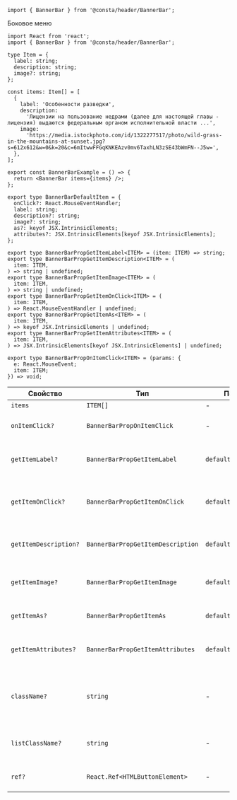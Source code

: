 
```tsx
import { BannerBar } from '@consta/header/BannerBar';
```

Боковое меню

```tsx
import React from 'react';
import { BannerBar } from '@consta/header/BannerBar';

type Item = {
  label: string;
  description: string;
  image?: string;
};

const items: Item[] = [
  {
    label: 'Особенности разведки',
    description:
      'Лицензии на пользование недрами (далее для настоящей главы - лицензия) выдаются федеральным органом исполнительной власти ...',
    image:
      'https://media.istockphoto.com/id/1322277517/photo/wild-grass-in-the-mountains-at-sunset.jpg?s=612x612&w=0&k=20&c=6mItwwFFGqKNKEAzv0mv6TaxhLN3zSE43bWmFN--J5w=',
  },
];

export const BannerBarExample = () => {
  return <BannerBar items={items} />;
};
```

<BannerBarExample />

```tsx
export type BannerBarDefaultItem = {
  onClick?: React.MouseEventHandler;
  label: string;
  description?: string;
  image?: string;
  as?: keyof JSX.IntrinsicElements;
  attributes?: JSX.IntrinsicElements[keyof JSX.IntrinsicElements];
};

export type BannerBarPropGetItemLabel<ITEM> = (item: ITEM) => string;
export type BannerBarPropGetItemDescription<ITEM> = (
  item: ITEM,
) => string | undefined;
export type BannerBarPropGetItemImage<ITEM> = (
  item: ITEM,
) => string | undefined;
export type BannerBarPropGetItemOnClick<ITEM> = (
  item: ITEM,
) => React.MouseEventHandler | undefined;
export type BannerBarPropGetItemAs<ITEM> = (
  item: ITEM,
) => keyof JSX.IntrinsicElements | undefined;
export type BannerBarPropGetItemAttributes<ITEM> = (
  item: ITEM,
) => JSX.IntrinsicElements[keyof JSX.IntrinsicElements] | undefined;

export type BannerBarPropOnItemClick<ITEM> = (params: {
  e: React.MouseEvent;
  item: ITEM;
}) => void;
```

| Свойство              | Тип                               | По умолчанию                | Описание                                                                |
| --------------------- | --------------------------------- | --------------------------- | ----------------------------------------------------------------------- |
| `items`               | `ITEM[]`                          | -                           | Пункты меню                                                             |
| `onItemClick?`        | `BannerBarPropOnItemClick`        | -                           | Событие по нажаьию на элемент                                           |
| `getItemLabel?`       | `BannerBarPropGetItemLabel`       | `defaultGetItemLabel`       | Функция для определения заголовка элемента                              |
| `getItemOnClick?`     | `BannerBarPropGetItemOnClick`     | `defaultGetItemOnClick`     | Функция для определения события по нажатию на элемент                   |
| `getItemDescription?` | `BannerBarPropGetItemDescription` | `defaultGetItemDescription` | Функция для определения описания элемениа                               |
| `getItemImage?`       | `BannerBarPropGetItemImage`       | `defaultGetItemImage`       | Функция для определения картинки элемента                               |
| `getItemAs?`          | `BannerBarPropGetItemAs`          | `defaultGetItemAs`          | Функция для определения тэга элемента                                   |
| `getItemAttributes?`  | `BannerBarPropGetItemAttributes`  | `defaultGetItemAttributes`  | Функция для определения атрибутов элемента                              |
| `className?`          | `string`                          | -                           | Дополнительный CSS-класс для кнопки, по которой открываются уведомления |
| `listClassName?`      | `string`                          | -                           | Дополнительный CSS-класс списка уведомлений                             |
| `ref?`                | `React.Ref<HTMLButtonElement>`    | -                           | Ссылка на корневой DOM-элемент                                          |
